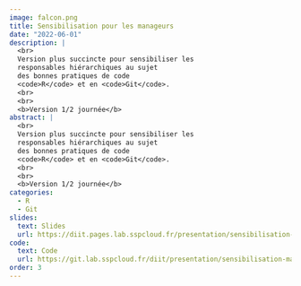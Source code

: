 ```yaml
---
image: falcon.png
title: Sensibilisation pour les manageurs
date: "2022-06-01"
description: |
  <br>
  Version plus succincte pour sensibiliser les 
  responsables hiérarchiques au sujet
  des bonnes pratiques de code
  <code>R</code> et en <code>Git</code>.
  <br>
  <br>
  <b>Version 1/2 journée</b>
abstract: |
  <br>
  Version plus succincte pour sensibiliser les 
  responsables hiérarchiques au sujet
  des bonnes pratiques de code
  <code>R</code> et en <code>Git</code>.
  <br>
  <br>
  <b>Version 1/2 journée</b>
categories:
  - R
  - Git
slides:
  text: Slides
  url: https://diit.pages.lab.sspcloud.fr/presentation/sensibilisation-management-bp/#/title-slide
code:
  text: Code 
  url: https://git.lab.sspcloud.fr/diit/presentation/sensibilisation-management-bp
order: 3
---
```

